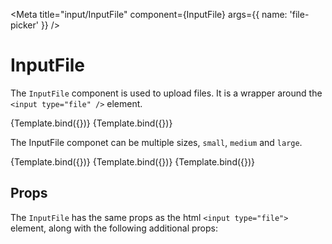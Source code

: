 
<Meta
  title="input/InputFile"
  component={InputFile}
  args={{
    name: 'file-picker'
  }}
/>


# InputFile

<WorksWith component="InputFactory" />

The `InputFile` component is used to upload files. It is a wrapper around the `<input type="file" />` element.

<Canvas withSource="open">
  <Story name="File picker">{Template.bind({})}</Story>
  <Story
    name="File picker (disabled)"
    args={{
      disabled: true
    }}
  >
    {Template.bind({})}
  </Story>
</Canvas>

The InputFile componet can be multiple sizes, `small`, `medium` and `large`.

<Canvas withSource="open">
  <Story
    name="Small"
    args={{
      size: 'small'
    }}
  >
    {Template.bind({})}
  </Story>
  <Story
    name="Medium"
    args={{
      size: 'medium'
    }}
  >
    {Template.bind({})}
  </Story>
  <Story
    name="Large"
    args={{
      size: 'large'
    }}
  >
    {Template.bind({})}
  </Story>
</Canvas>

## Props

The `InputFile` has the same props as the html `<input type="file">` element, along with the following additional props:

<ArgsTable of={InputFile} />
